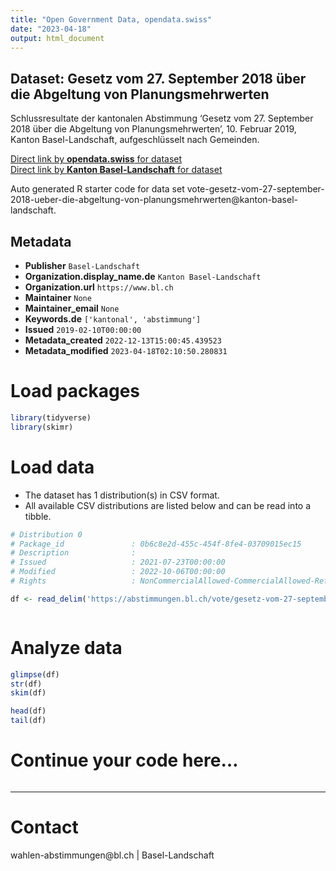 ```yaml
---
title: "Open Government Data, opendata.swiss"
date: "2023-04-18"
output: html_document
---
```


## Dataset: Gesetz vom 27. September 2018 über die Abgeltung von Planungsmehrwerten

Schlussresultate der kantonalen Abstimmung 'Gesetz vom 27. September 2018 über die Abgeltung von Planungsmehrwerten', 10. Februar 2019, Kanton Basel-Landschaft, aufgeschlüsselt nach Gemeinden.

[Direct link by **opendata.swiss** for dataset](https://opendata.swiss/de/dataset/gesetz-vom-27-september-2018-uber-die-abgeltung-von-planungsmehrwerten)<br>
[Direct link by **Kanton Basel-Landschaft** for dataset](https://abstimmungen.bl.ch/vote/gesetz-vom-27-september-2018-ueber-die-abgeltung-von-planungsmehrwerten/data)

Auto generated R starter code for data set vote-gesetz-vom-27-september-2018-ueber-die-abgeltung-von-planungsmehrwerten@kanton-basel-landschaft.

## Metadata

- **Publisher** `Basel-Landschaft`
- **Organization.display_name.de** `Kanton Basel-Landschaft`
- **Organization.url** `https://www.bl.ch`
- **Maintainer** `None`
- **Maintainer_email** `None`
- **Keywords.de** `['kantonal', 'abstimmung']`
- **Issued** `2019-02-10T00:00:00`
- **Metadata_created** `2022-12-13T15:00:45.439523`
- **Metadata_modified** `2023-04-18T02:10:50.280831`


# Load packages

```r

library(tidyverse)
library(skimr)

```

# Load data

-   The dataset has 1 distribution(s) in CSV format.
-   All available CSV distributions are listed below and can be read into a tibble.

```r

# Distribution 0
# Package_id               : 0b6c8e2d-455c-454f-8fe4-03709015ec15
# Description              : 
# Issued                   : 2021-07-23T00:00:00
# Modified                 : 2022-10-06T00:00:00
# Rights                   : NonCommercialAllowed-CommercialAllowed-ReferenceRequired

df <- read_delim('https://abstimmungen.bl.ch/vote/gesetz-vom-27-september-2018-ueber-die-abgeltung-von-planungsmehrwerten/data-csv')



```

# Analyze data

```r

glimpse(df)
str(df)
skim(df)

head(df)
tail(df)

```

# Continue your code here...

```r

```

------------------------------------------------------------------------

# Contact

wahlen-abstimmungen@bl.ch | Basel-Landschaft
